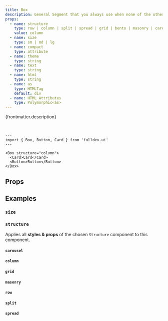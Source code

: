 ```yaml
---
title: Box
description: General Segment that you always use when none of the others props are applicable.
props:
  - name: structure
    type: row | column | split | spread | grid | bento | masonry | carousel
    value: column
  - name: size
    type: sm | md | lg
  - name: compact
    type: attribute
  - name: theme
    type: string
  - name: text
    type: string
  - name: html
    type: string
  - name: as
    type: HTMLTag
    default: div
  - name: HTML Attributes
    type: Polymorphic<as>
---
```



{frontmatter.description}

<br />

```astro live
---
import { Box, Button, Card } from 'fulldev-ui'
---

<Box structure="column">
  <Card>Card</Card>
  <Button>Button</Button>
</Box>
```

## Props

<PropsTable props={frontmatter.props} />

## Examples

### `size`

<SizeProp />

### `structure`

Applies all **styles & props** of the chosen `Structure` component to this component.

#### `carousel`

<CarouselProp />

#### `column`

<ColumnProp />

#### `grid`

<GridProp />

#### `masonry`

<MasonryProp />

#### `row`

<RowProp />

#### `split`

<SplitProp />

#### `spread`

<SpreadProp />
